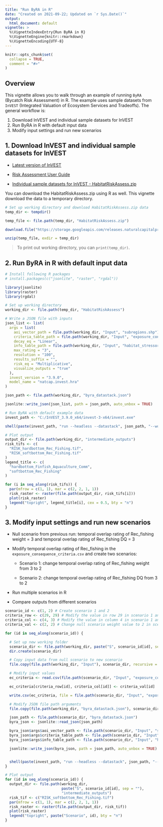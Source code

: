 ```yaml
---
title: "Run ByRA in R"
date: "Created on 2021-09-22; Updated on `r Sys.Date()`"
output: 
  html_document: default
vignette: >
  %\VignetteIndexEntry{Run ByRA in R}
  %\VignetteEngine{knitr::rmarkdown}
  %\VignetteEncoding{UTF-8}
---
```


```r
knitr::opts_chunk$set(
  collapse = TRUE,
  comment = "#>"
)
```


## Overview

This vignette allows you to walk through an example of running `ByRA` (Bycatch Risk Assessment) in R. The example uses sample datasets from `InVEST` (Integrated Valuation of Ecosystem Services and Tradeoffs). The general workflow is: 

1. Download InVEST and individual sample datasets for InVEST
2. Run ByRA in R with default input data
3. Modify input settings and run new scenarios

## 1. Download InVEST and individual sample datasets for InVEST

- [Latest version of InVEST](https://naturalcapitalproject.stanford.edu/software/invest)

- [Risk Assessment User Guide](http://releases.naturalcapitalproject.org/invest-userguide/latest/habitat_risk_assessment.html)

- [Individual sample datasets for InVEST - HabitatRiskAssess.zip](http://releases.naturalcapitalproject.org/?prefix=invest/3.9.0/data/)

You can download the HabitatRiskAssess.zip using R as well. This vignette download the data to a temporary directory.  
```r
# Set up working directory and download HabitatRiskAssess.zip data
temp_dir <- tempdir()

temp_file <- file.path(temp_dir, "HabitatRiskAssess.zip")

download.file("https://storage.googleapis.com/releases.naturalcapitalproject.org/invest/3.9.0/data/HabitatRiskAssess.zip", temp_file)

unzip(temp_file, exdir = temp_dir)
```

> To print out working directory, you can `print(temp_dir)`.

## 2. Run ByRA in R with default input data

```r

# Install following R packages
# install.packages(c("jsonlite", "raster", "rgdal"))

library(jsonlite)
library(raster)
library(rgdal)

# Set up working directory
working_dir <- file.path(temp_dir, "HabitatRiskAssess")

# Write a JSON file with inputs
json_list <- list(
  args = list(
    aoi_vector_path = file.path(working_dir, "Input", "subregions.shp"),
    criteria_table_path = file.path(working_dir, "Input", "exposure_consequence_criteria.csv"),
    decay_eq = "Linear",
    info_table_path = file.path(working_dir, "Input", "habitat_stressor_info.csv"),
    max_rating = "3",
    resolution = "100",
    results_suffix = "",
    risk_eq = "Multiplicative",
    visualize_outputs = "true"
  ),
  invest_version = "3.9.0",
  model_name = "natcap.invest.hra"
)

json_path <- file.path(working_dir, "byra_datastack.json")

jsonlite::write_json(json_list, path = json_path, auto_unbox = TRUE)

# Run ByRA with default example data
invest_path <- "C:/InVEST_3.9.0_x64/invest-3-x64/invest.exe"

shell(paste(invest_path, "run --headless --datastack", json_path, "--workspace", working_dir, "habitat_risk_assessment"))

# Plot output
output_dir <- file.path(working_dir, "intermediate_outputs")
risk_tifs <- c(
  "RISK_hardbottom_Rec_Fishing.tif",
  "RISK_softbottom_Rec_Fishing.tif"
)
legend_title <- c(
  "hardbottom_Finfish_Aquaculture_Comm",
  "softbottom_Rec_Fishing"
)

for (i in seq_along(risk_tifs)) {
  par(mfrow = c(1, 1), mar = c(2, 2, 1, 1))
  risk_raster <- raster(file.path(output_dir, risk_tifs[i]))
  plot(risk_raster)
  legend("topright", legend_title[i], cex = 0.5, bty = "n")
}
```

## 3. Modify input settings and run new scenarios

- Null scenario from previous run: temporal overlap rating of Rec_fishing weight = 3 and temporal overlap rating of Rec_fishing DQ = 3

- Modify temporal overlap rating of Rec_fishing in the `exposure_consequence_criteria.csv` and create two scenarios:

  - Scenario 1: change temporal overlap rating of Rec_fishing weight from 3 to 2

  - Scenario 2: change temporal overlap rating of Rec_fishing DQ from 3 to 2
  
- Run multiple scenarios in R 
- Compare outputs from different scenarios

```r

scenario_id <- c(1, 2) # Create scenario 1 and 2
criteria_row <- c(29, 29) # Modify the value in row 29 in scenario 1 and 2
criteria_col <- c(4, 3) # Modify the value in column 4 in scenario 1 and modify the value in column 3 in scenario 2
criteria_val <- c(2, 2) # Change null scenario weight value to 2 in scenario 1 and change null scenario DQ value to 2 in scenario 2

for (id in seq_along(scenario_id)) {

  # Set up new working folder
  scenario_dir <- file.path(working_dir, paste("S", scenario_id[id], sep = ""))
  dir.create(scenario_dir)

  # Copy input data from null scenario to new scenario
  file.copy(file.path(working_dir, "Input"), scenario_dir, recursive = TRUE)

  # Modify input values
  ec_criteria <- read.csv(file.path(scenario_dir, "Input", "exposure_consequence_criteria.csv"), header = FALSE)

  ec_criteria[criteria_row[id], criteria_col[id]] <- criteria_val[id]

  write.csv(ec_criteria, file = file.path(scenario_dir, "Input", "exposure_consequence_criteria.csv"), row.names = F)

  # Modify JSON file path arguments
  file.copy(file.path(working_dir, "byra_datastack.json"), scenario_dir, recursive = TRUE)

  json_path <- file.path(scenario_dir, "byra_datastack.json")
  byra_json <- jsonlite::read_json(json_path)

  byra_json$args$aoi_vector_path <- file.path(scenario_dir, "Input", "subregions.shp")
  byra_json$args$criteria_table_path <- file.path(scenario_dir, "Input", "exposure_consequence_criteria.csv")
  byra_json$args$info_table_path <- file.path(scenario_dir, "Input", "habitat_stressor_info.csv")

  jsonlite::write_json(byra_json, path = json_path, auto_unbox = TRUE)


  shell(paste(invest_path, "run --headless --datastack", json_path, "--workspace", scenario_dir, "habitat_risk_assessment"))
}

# Plot output
for (id in seq_along(scenario_id)) {
  output_dir <- file.path(working_dir, 
                          paste("S", scenario_id[id], sep = ""), 
                          "intermediate_outputs")
  risk_tif <- c("RISK_softbottom_Rec_Fishing.tif")
  par(mfrow = c(1, 1), mar = c(2, 2, 1, 1))
  risk_raster <- raster(file.path(output_dir, risk_tif))
  plot(risk_raster)
  legend("topright", paste("Scenario", id), bty = "n")
}

```


